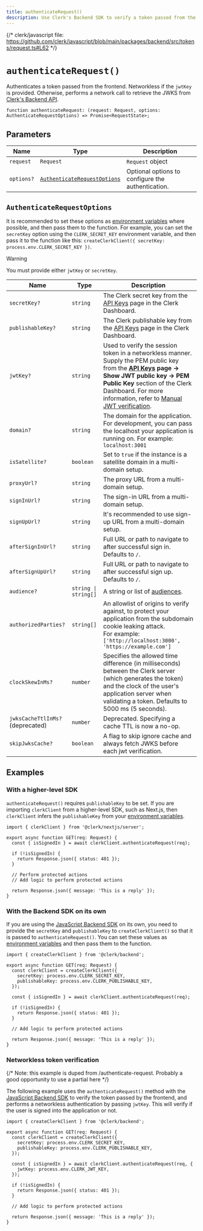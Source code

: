 ```yaml
---
title: authenticateRequest()
description: Use Clerk's Backend SDK to verify a token passed from the frontend.
---
```


{/* clerk/javascript file: https://github.com/clerk/javascript/blob/main/packages/backend/src/tokens/request.ts#L62 */}

# `authenticateRequest()`

Authenticates a token passed from the frontend. Networkless if the `jwtKey` is provided. Otherwise, performs a network call to retrieve the JWKS from [Clerk's Backend API](/docs/reference/backend-api/tag/JWKS#operation/GetJWKS).

```tsx
function authenticateRequest: (request: Request, options: AuthenticateRequestOptions) => Promise<RequestState>;
```

## Parameters

| Name | Type | Description |
| --- | --- | --- |
| `request` | `Request` | `Request` object |
| `options?` | [`AuthenticateRequestOptions`](#authenticate-request-options) | Optional options to configure the authentication. |

## `AuthenticateRequestOptions`

It is recommended to set these options as [environment variables](/docs/deployments/clerk-environment-variables#api-and-sdk-configuration) where possible, and then pass them to the function. For example, you can set the `secretKey` option using the `CLERK_SECRET_KEY` environment variable, and then pass it to the function like this: `createClerkClient({ secretKey: process.env.CLERK_SECRET_KEY })`.

> [!WARNING]
> You must provide either `jwtKey` or `secretKey`.

| Name | Type | Description |
| --- | --- | --- |
| `secretKey?` | `string` | The Clerk secret key from the [API Keys](https://dashboard.clerk.com/last-active?path=api-keys) page in the Clerk Dashboard. |
| `publishableKey?` | `string` | The Clerk publishable key from the [API Keys](https://dashboard.clerk.com/last-active?path=api-keys) page in the Clerk Dashboard. |
| `jwtKey?` | `string` | Used to verify the session token in a networkless manner. Supply the PEM public key from the **[API Keys](https://dashboard.clerk.com/last-active?path=api-keys) page -> Show JWT public key -> PEM Public Key** section of the Clerk Dashboard. For more information, refer to [Manual JWT verification](/docs/backend-requests/handling/manual-jwt). |
| `domain?` | `string` | The domain for the application. For development, you can pass the localhost your application is running on. For example: `localhost:3001` |
| `isSatellite?` | `boolean` | Set to `true` if the instance is a satellite domain in a multi-domain setup. |
| `proxyUrl?` | `string` | The proxy URL from a multi-domain setup. |
| `signInUrl?` | `string` | The sign-in URL from a multi-domain setup. |
| `signUpUrl?` | `string` | It's recommended to use sign-up URL from a multi-domain setup. |
| `afterSignInUrl?` | `string` | Full URL or path to navigate to after successful sign in. Defaults to `/`. |
| `afterSignUpUrl?` | `string` | Full URL or path to navigate to after successful sign up. Defaults to `/`. |
| `audience?` | `string \| string[]` | A string or list of [audiences](https://datatracker.ietf.org/doc/html/rfc7519#section-4.1.3). |
| `authorizedParties?` | `string[]` | An allowlist of origins to verify against, to protect your application from the subdomain cookie leaking attack.<br/>For example: `['http://localhost:3000', 'https://example.com']` |
| `clockSkewInMs?` | `number` | Specifies the allowed time difference (in milliseconds) between the Clerk server (which generates the token) and the clock of the user's application server when validating a token. Defaults to 5000 ms (5 seconds). |
| `jwksCacheTtlInMs?` (deprecated) | `number` | Deprecated. Specifying a cache TTL is now a no-op. |
| `skipJwksCache?` | `boolean` | A flag to skip ignore cache and always fetch JWKS before each jwt verification. |

## Examples

### With a higher-level SDK

`authenticateRequest()` requires `publishableKey` to be set. If you are importing `clerkClient` from a higher-level SDK, such as Next.js, then `clerkClient` infers the `publishableKey` from your [environment variables](/docs/deployments/clerk-environment-variables#clerk-publishable-and-secret-keys).

```tsx
import { clerkClient } from '@clerk/nextjs/server';

export async function GET(req: Request) {
  const { isSignedIn } = await clerkClient.authenticateRequest(req);

  if (!isSignedIn) {
    return Response.json({ status: 401 });
  }

  // Perform protected actions
  // Add logic to perform protected actions

  return Response.json({ message: 'This is a reply' });
}
```

### With the Backend SDK on its own

If you are using the [JavaScript Backend SDK](/docs/references/backend/overview) on its own, you need to provide the `secretKey` and `publishableKey` to `createClerkClient()` so that it is passed to `authenticateRequest()`. You can set these values as [environment variables](/docs/deployments/clerk-environment-variables#clerk-publishable-and-secret-keys) and then pass them to the function.

```tsx
import { createClerkClient } from '@clerk/backend';

export async function GET(req: Request) {
  const clerkClient = createClerkClient({
    secretKey: process.env.CLERK_SECRET_KEY,
    publishableKey: process.env.CLERK_PUBLISHABLE_KEY,
  });

  const { isSignedIn } = await clerkClient.authenticateRequest(req);

  if (!isSignedIn) {
    return Response.json({ status: 401 });
  }

  // Add logic to perform protected actions

  return Response.json({ message: 'This is a reply' });
}
```

### Networkless token verification

{/* Note: this example is duped from /authenticate-request. Probably a good opportunity to use a partial here */}

The following example uses the `authenticateRequest()` method with the [JavaScript Backend SDK](/docs/references/backend/overview) to verify the token passed by the frontend, and performs a networkless authentication by passing `jwtKey`. This will verify if the user is signed into the application or not.

```tsx
import { createClerkClient } from '@clerk/backend';

export async function GET(req: Request) {
  const clerkClient = createClerkClient({
    secretKey: process.env.CLERK_SECRET_KEY,
    publishableKey: process.env.CLERK_PUBLISHABLE_KEY,
  });

  const { isSignedIn } = await clerkClient.authenticateRequest(req, {
    jwtKey: process.env.CLERK_JWT_KEY,
  });

  if (!isSignedIn) {
    return Response.json({ status: 401 });
  }

  // Add logic to perform protected actions

  return Response.json({ message: 'This is a reply' });
}
```
